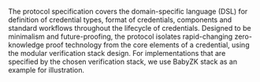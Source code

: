 The protocol specification covers the domain-specific language (DSL) for definition of credential types, format of credentials, components and standard workflows throughout the lifecycle of credentials. Designed to be minimalism and future-proofing, the protocol isolates rapid-changing zero-knowledge proof technology from the core elements of a credential, using the modular verification stack design. For implementations that are specified by the chosen verification stack, we use BabyZK stack as an example for illustration.
